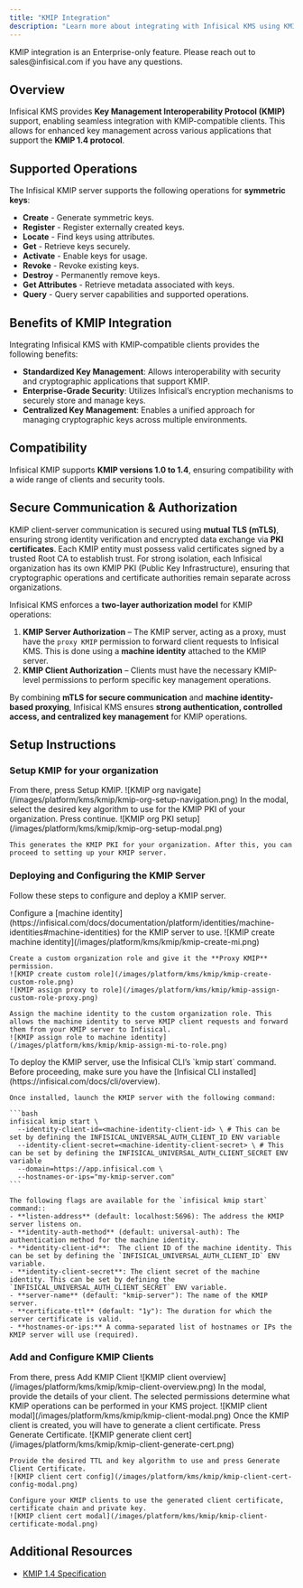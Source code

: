 ```yaml
---
title: "KMIP Integration"
description: "Learn more about integrating with Infisical KMS using KMIP (Key Management Interoperability Protocol)."
---
```


<Note>
  KMIP integration is an Enterprise-only feature. Please reach out to
  sales@infisical.com if you have any questions.
</Note>

## Overview

Infisical KMS provides **Key Management Interoperability Protocol (KMIP)** support, enabling seamless integration with KMIP-compatible clients. This allows for enhanced key management across various applications that support the **KMIP 1.4 protocol**.

## Supported Operations

The Infisical KMIP server supports the following operations for **symmetric keys**:

- **Create** - Generate symmetric keys.
- **Register** - Register externally created keys.
- **Locate** - Find keys using attributes.
- **Get** - Retrieve keys securely.
- **Activate** - Enable keys for usage.
- **Revoke** - Revoke existing keys.
- **Destroy** - Permanently remove keys.
- **Get Attributes** - Retrieve metadata associated with keys.
- **Query** - Query server capabilities and supported operations.

## Benefits of KMIP Integration

Integrating Infisical KMS with KMIP-compatible clients provides the following benefits:

- **Standardized Key Management**: Allows interoperability with security and cryptographic applications that support KMIP.
- **Enterprise-Grade Security**: Utilizes Infisical’s encryption mechanisms to securely store and manage keys.
- **Centralized Key Management**: Enables a unified approach for managing cryptographic keys across multiple environments.

## Compatibility

Infisical KMIP supports **KMIP versions 1.0 to 1.4**, ensuring compatibility with a wide range of clients and security tools.

## Secure Communication & Authorization

KMIP client-server communication is secured using **mutual TLS (mTLS)**, ensuring strong identity verification and encrypted data exchange via **PKI certificates**. Each KMIP entity must possess valid certificates signed by a trusted Root CA to establish trust.
For strong isolation, each Infisical organization has its own KMIP PKI (Public Key Infrastructure), ensuring that cryptographic operations and certificate authorities remain separate across organizations.

Infisical KMS enforces a **two-layer authorization model** for KMIP operations:

1. **KMIP Server Authorization** – The KMIP server, acting as a proxy, must have the `proxy KMIP` permission to forward client requests to Infisical KMS. This is done using a **machine identity** attached to the KMIP server.
2. **KMIP Client Authorization** – Clients must have the necessary KMIP-level permissions to perform specific key management operations.

By combining **mTLS for secure communication** and **machine identity-based proxying**, Infisical KMS ensures **strong authentication, controlled access, and centralized key management** for KMIP operations.

## Setup Instructions

### Setup KMIP for your organization

<Steps>
  <Step title="Navigate to the organization settings > KMIP">
    From there, press Setup KMIP.
    ![KMIP org navigate](/images/platform/kms/kmip/kmip-org-setup-navigation.png)
  </Step>
  <Step title="Configure KMIP PKI for the organization">
    In the modal, select the desired key algorithm to use for the KMIP PKI of your organization. Press continue.
    ![KMIP org PKI setup](/images/platform/kms/kmip/kmip-org-setup-modal.png)

    This generates the KMIP PKI for your organization. After this, you can proceed to setting up your KMIP server.

  </Step>
</Steps>

### Deploying and Configuring the KMIP Server

Follow these steps to configure and deploy a KMIP server.

<Steps>
  <Step title="Setup Machine Identity">
    Configure a [machine identity](https://infisical.com/docs/documentation/platform/identities/machine-identities#machine-identities) for the KMIP server to use.
    ![KMIP create machine identity](/images/platform/kms/kmip/kmip-create-mi.png)

    Create a custom organization role and give it the **Proxy KMIP** permission.
    ![KMIP create custom role](/images/platform/kms/kmip/kmip-create-custom-role.png)
    ![KMIP assign proxy to role](/images/platform/kms/kmip/kmip-assign-custom-role-proxy.png)

    Assign the machine identity to the custom organization role. This allows the machine identity to serve KMIP client requests and forward them from your KMIP server to Infisical.
    ![KMIP assign role to machine identity](/images/platform/kms/kmip/kmip-assign-mi-to-role.png)

  </Step>

  <Step title="Start up the KMIP server">
    To deploy the KMIP server, use the Infisical CLI’s `kmip start` command.  
    Before proceeding, make sure you have the [Infisical CLI installed](https://infisical.com/docs/cli/overview).

    Once installed, launch the KMIP server with the following command:

    ```bash
    infisical kmip start \
      --identity-client-id=<machine-identity-client-id> \ # This can be set by defining the INFISICAL_UNIVERSAL_AUTH_CLIENT_ID ENV variable
      --identity-client-secret=<machine-identity-client-secret> \ # This can be set by defining the INFISICAL_UNIVERSAL_AUTH_CLIENT_SECRET ENV variable
      --domain=https://app.infisical.com \
      --hostnames-or-ips="my-kmip-server.com"
    ```

    The following flags are available for the `infisical kmip start` command::
    - **listen-address** (default: localhost:5696): The address the KMIP server listens on.
    - **identity-auth-method** (default: universal-auth): The authentication method for the machine identity.
    - **identity-client-id**:  The client ID of the machine identity. This can be set by defining the `INFISICAL_UNIVERSAL_AUTH_CLIENT_ID` ENV variable.
    - **identity-client-secret**: The client secret of the machine identity. This can be set by defining the `INFISICAL_UNIVERSAL_AUTH_CLIENT_SECRET` ENV variable.
    - **server-name** (default: "kmip-server"): The name of the KMIP server.
    - **certificate-ttl** (default: "1y"): The duration for which the server certificate is valid.
    - **hostnames-or-ips:** A comma-separated list of hostnames or IPs the KMIP server will use (required).

  </Step>
</Steps>

### Add and Configure KMIP Clients

<Steps>
  <Step title="Navigate to the desired KMS project and select KMIP">
    From there, press Add KMIP Client
    ![KMIP client overview](/images/platform/kms/kmip/kmip-client-overview.png)
  </Step>
  <Step title="Configure KMIP client">
    In the modal, provide the details of your client. The selected permissions determine what KMIP operations can be performed in your KMS project.
    ![KMIP client modal](/images/platform/kms/kmip/kmip-client-modal.png)
  </Step>
    <Step title="Generate client certificate">
    Once the KMIP client is created, you will have to generate a client certificate.
    Press Generate Certificate.
    ![KMIP generate client cert](/images/platform/kms/kmip/kmip-client-generate-cert.png)

    Provide the desired TTL and key algorithm to use and press Generate Client Certificate.
    ![KMIP client cert config](/images/platform/kms/kmip/kmip-client-cert-config-modal.png)

    Configure your KMIP clients to use the generated client certificate, certificate chain and private key.
    ![KMIP client cert modal](/images/platform/kms/kmip/kmip-client-certificate-modal.png)

  </Step>
</Steps>

## Additional Resources

- [KMIP 1.4 Specification](http://docs.oasis-open.org/kmip/spec/v1.4/os/kmip-spec-v1.4-os.html)

